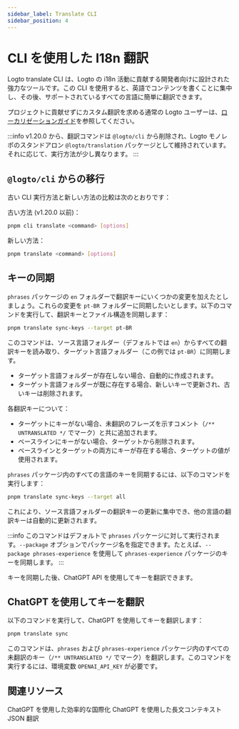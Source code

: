 ```yaml
---
sidebar_label: Translate CLI
sidebar_position: 4
---
```


# CLI を使用した I18n 翻訳

Logto translate CLI は、Logto の i18n 活動に貢献する開発者向けに設計された強力なツールです。この CLI を使用すると、英語でコンテンツを書くことに集中し、その後、サポートされているすべての言語に簡単に翻訳できます。

プロジェクトに貢献せずにカスタム翻訳を求める通常の Logto ユーザーは、[ローカリゼーションガイド](/customization/localized-languages/)を参照してください。

:::info
v1.20.0 から、翻訳コマンドは `@logto/cli` から削除され、Logto モノレポのスタンドアロン `@logto/translation` パッケージとして維持されています。それに応じて、実行方法が少し異なります。
:::

## `@logto/cli` からの移行

古い CLI 実行方法と新しい方法の比較は次のとおりです：

古い方法 (v1.20.0 以前)：

```bash
pnpm cli translate <command> [options]
```

新しい方法：

```bash
pnpm translate <command> [options]
```

## キーの同期

`phrases` パッケージの `en` フォルダーで翻訳キーにいくつかの変更を加えたとしましょう。これらの変更を `pt-BR` フォルダーに同期したいとします。以下のコマンドを実行して、翻訳キーとファイル構造を同期します：

```bash
pnpm translate sync-keys --target pt-BR
```

このコマンドは、ソース言語フォルダー（デフォルトでは `en`）からすべての翻訳キーを読み取り、ターゲット言語フォルダー（この例では `pt-BR`）に同期します。

- ターゲット言語フォルダーが存在しない場合、自動的に作成されます。
- ターゲット言語フォルダーが既に存在する場合、新しいキーで更新され、古いキーは削除されます。

各翻訳キーについて：

- ターゲットにキーがない場合、未翻訳のフレーズを示すコメント（`/** UNTRANSLATED */` でマーク）と共に追加されます。
- ベースラインにキーがない場合、ターゲットから削除されます。
- ベースラインとターゲットの両方にキーが存在する場合、ターゲットの値が使用されます。

`phrases` パッケージ内のすべての言語のキーを同期するには、以下のコマンドを実行します：

```bash
pnpm translate sync-keys --target all
```

これにより、ソース言語フォルダーの翻訳キーの更新に集中でき、他の言語の翻訳キーは自動的に更新されます。

:::info
このコマンドはデフォルトで `phrases` パッケージに対して実行されます。`--package` オプションでパッケージ名を指定できます。たとえば、`--package phrases-experience` を使用して `phrases-experience` パッケージのキーを同期します。
:::

キーを同期した後、ChatGPT API を使用してキーを翻訳できます。

## ChatGPT を使用してキーを翻訳

以下のコマンドを実行して、ChatGPT を使用してキーを翻訳します：

```bash
pnpm translate sync
```

このコマンドは、`phrases` および `phrases-experience` パッケージ内のすべての未翻訳のキー（`/** UNTRANSLATED */` でマーク）を翻訳します。このコマンドを実行するには、環境変数 `OPENAI_API_KEY` が必要です。

## 関連リソース

<Url href="https://blog.logto.io/efficient-internationalization-with-chatgpt">
  ChatGPT を使用した効率的な国際化
</Url>

<Url href="https://blog.logto.io/long-context-json-translation-with-chat-gpt">
  ChatGPT を使用した長文コンテキスト JSON 翻訳
</Url>
